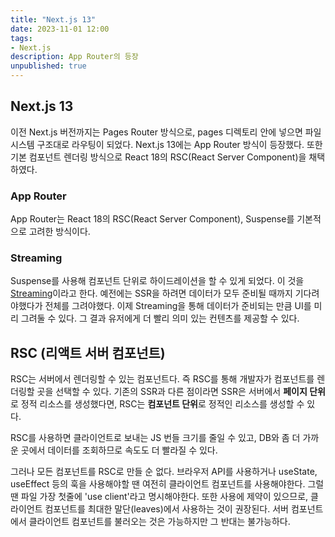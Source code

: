 ```yaml
---
title: "Next.js 13"
date: 2023-11-01 12:00
tags:
- Next.js
description: App Router의 등장
unpublished: true
---
```


## Next.js 13

이전 Next.js 버전까지는 Pages Router 방식으로, pages 디렉토리 안에 넣으면 파일 시스템 구조대로 라우팅이 되었다.
Next.js 13에는 App Router 방식이 등장했다.
또한 기본 컴포넌트 렌더링 방식으로 React 18의 RSC(React Server Component)을 채택하였다.

### App Router

App Router는 React 18의 RSC(React Server Component), Suspense를 기본적으로 고려한 방식이다.

### Streaming

Suspense를 사용해 컴포넌트 단위로 하이드레이션을 할 수 있게 되었다. 이
것을 [Streaming](https://nextjs.org/blog/next-13#streaming)이라고 한다.
예전에는 SSR을 하려면 데이터가 모두 준비될 때까지 기다려야했다가 전체를 그려야했다.
이제 Streaming을 통해 데이터가 준비되는 만큼 UI를 미리 그려둘 수 있다.
그 결과 유저에게 더 빨리 의미 있는 컨텐츠를 제공할 수 있다.

## RSC (리액트 서버 컴포넌트)

RSC는 서버에서 렌더링할 수 있는 컴포넌트다. 즉 RSC를 통해 개발자가
컴포넌트를 렌더링할 곳을 선택할 수 있다. 기존의 SSR과 다른 점이라면
SSR은 서버에서 **페이지 단위**로 정적 리소스를 생성했다면, RSC는 **컴포넌트 단위**로
정적인 리소스를 생성할 수 있다.

RSC를 사용하면 클라이언트로 보내는 JS 번들 크기를 줄일 수 있고, DB와 좀 더 가까운 곳에서
데이터를 조회하므로 속도도 더 빨라질 수 있다.

그러나 모든 컴포넌트를 RSC로 만들 순 없다. 브라우저 API를 사용하거나 useState, useEffect 등의 훅을 사용해야할 땐
여전히 클라이언트 컴포넌트를 사용해야한다. 그럴 땐 파일 가장 첫줄에 'use client'라고 명시해야한다.
또한 사용에 제약이 있으므로, 클라이언트 컴포넌트를 최대한 말단(leaves)에서 사용하는 것이 권장된다.
서버 컴포넌트에서 클라이언트 컴포넌트를 불러오는 것은 가능하지만 그 반대는 불가능하다.
